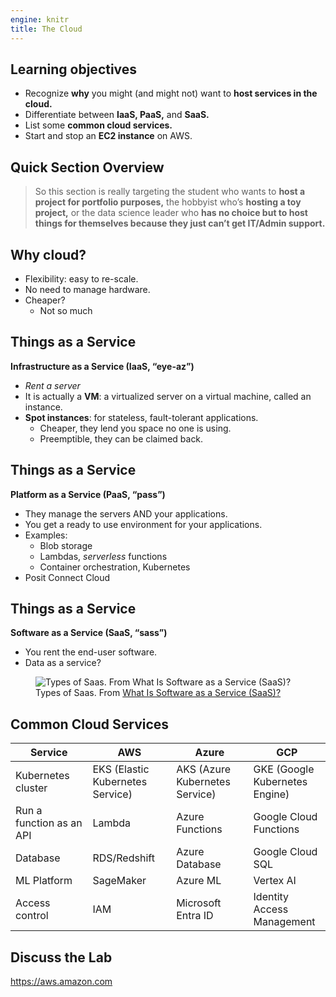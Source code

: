 ```yaml
---
engine: knitr
title: The Cloud
---
```


## Learning objectives

-   Recognize **why** you might (and might not) want to **host services in the cloud.**
-   Differentiate between **IaaS, PaaS,** and **SaaS.**
-   List some **common cloud services.**
-   Start and stop an **EC2 instance** on AWS.

## Quick Section Overview

> So this section is really targeting the student who wants to **host a project for portfolio purposes,** the hobbyist who's **hosting a toy project,** or the data science leader who **has no choice but to host things for themselves because they just can't get IT/Admin support.**

## Why cloud?

- Flexibility: easy to re-scale.
- No need to manage hardware.
- Cheaper? 
    - Not so much

## Things as a Service

**Infrastructure as a Service (IaaS, "eye-az")** 

- *Rent a server*
- It is actually a **VM**: a virtualized server on a virtual machine, called an instance. 
- **Spot instances**: for stateless, fault-tolerant applications. 
    - Cheaper, they lend you space no one is using.
    - Preemptible, they can be claimed back.

## Things as a Service 

**Platform as a Service (PaaS, "pass")** 

- They manage the servers AND your applications. 
- You get a ready to use environment for your applications. 
- Examples:
    - Blob storage
    - Lambdas, *serverless* functions
    - Container orchestration, Kubernetes
- Posit Connect Cloud


## Things as a Service
**Software as a Service (SaaS, "sass")** 

- You rent the end-user software. 
- Data as a service?

![Types of Saas. From [What Is Software as a Service (SaaS)?](https://www.spiceworks.com/tech/cloud/articles/what-is-software-as-a-service/)](images/07_saas.png)


## Common Cloud Services

| Service                  | AWS                              | Azure                          | GCP                            |
|------------------|-------------------|------------------|------------------|
| Kubernetes cluster       | EKS (Elastic Kubernetes Service) | AKS (Azure Kubernetes Service) | GKE (Google Kubernetes Engine) |
| Run a function as an API | Lambda                           | Azure Functions                | Google Cloud Functions         |
| Database                 | RDS/Redshift                     | Azure Database                 | Google Cloud SQL               |
| ML Platform              | SageMaker                        | Azure ML                       | Vertex AI                      |
| Access control           | IAM                              | Microsoft Entra ID             | Identity Access Management     |

## Discuss the Lab

<https://aws.amazon.com>
